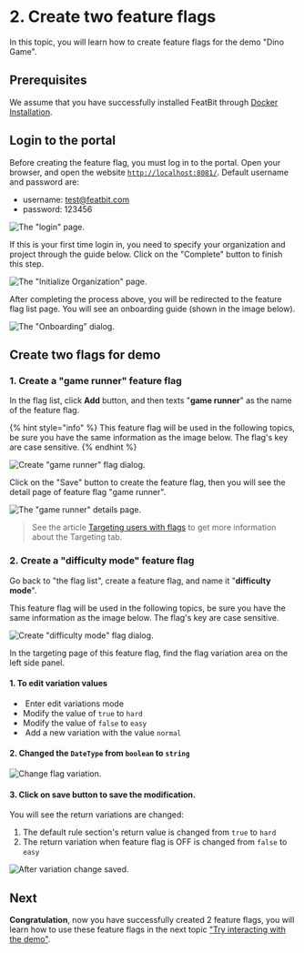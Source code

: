 
# 2. Create two feature flags

In this topic, you will learn how to create feature flags for the demo "Dino Game".

## Prerequisites

We assume that you have successfully installed FeatBit through [Docker Installation](../installation/full-installation.md).

## Login to the portal

Before creating the feature flag, you must log in to the portal. Open your browser, and open the website [`http://localhost:8081/`](http://localhost:8081/). Default username and password are:

* username: test@featbit.com
* password: 123456

![The "login" page.](../getting-started/assets/create-2-feature-flag/001-login.png)

If this is your first time login in, you need to specify your organization and project through the guide below. Click on the "Complete" button to finish this step.

![The "Initialize Organization" page.](../getting-started/assets/create-2-feature-flag/002-init-org.webp)

After completing the process above, you will be redirected to the feature flag list page. You will see an onboarding guide (shown in the image below).&#x20;

![The "Onboarding" dialog.](../getting-started/assets/create-2-feature-flag/003.webp)

## Create two flags for demo

### 1. Create a "game runner" feature flag

In the flag list, click **Add** button, and then texts "**game runner**" as the name of the feature flag.&#x20;

{% hint style="info" %}
This feature flag will be used in the following topics, be sure you have the same information as the image below. The flag's key are case sensitive.
{% endhint %}

![Create "game runner" flag dialog.](../getting-started/assets/create-2-feature-flag/004.webp)

Click on the "Save" button to create the feature flag, then you will see the detail page of feature flag "game runner".&#x20;

![The "game runner" details page.](../getting-started/assets/create-2-feature-flag/005.webp)

> See the article [Targeting users with flags](../feature-flags/targeting-users-with-flags/) to get more information about the Targeting tab.

### 2. Create a "difficulty mode" feature flag&#x20;

Go back to "the flag list", create a feature flag, and name it "**difficulty mode**".&#x20;

<Callout type="info" emoji="ℹ️">
  This feature flag will be used in the following topics, be sure you have the same information as the image below. The flag's key are case sensitive.
</Callout>

![Create "difficulty mode" flag dialog.](../getting-started/assets/create-2-feature-flag/006.webp)

In the targeting page of this feature flag, find the flag variation area on the left side panel.&#x20;

#### 1\. To edit variation values

* <img src="../.gitbook/assets/edit-variation-button.png" alt="" data-size="line"> Enter edit variations mode
* Modify the value of `true` to `hard`&#x20;
* Modify the value of `false` to `easy`
* <img src="../.gitbook/assets/image (84).png" alt="" data-size="line"> Add a new variation with the value `normal`

#### 2\. Changed the `DateType` from `boolean` to `string`

![Change flag variation.](../getting-started/assets/create-2-feature-flag/007.webp)

#### 3\. Click on save button to save the modification.

You will see the return variations are changed:

1. The default rule section's return value is changed from `true` to `hard`
2. The return variation when feature flag is OFF is changed from `false` to `easy`

![After variation change saved.](../getting-started/assets/create-2-feature-flag/008.png)

## Next

**Congratulation**, now you have successfully created 2 feature flags, you will learn how to use these feature flags in the next topic ["Try interacting with the demo"](3.-try-interacting-with-the-demo.md).
